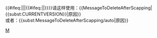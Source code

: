 {{#ifeq:{{CURRENTVERSION}}|{{{1|}}}||{{#ifeq:{{NAMESPACE}}|{{ns:MediaWiki}}|{{ombox|type=serious|image=[[File:Icono aviso borrar.png|40px]]|text={{{2|这是一个在较新版本的[[MediaWiki]]中已经提供了正确内容的页面}}}。在[[MediaWiki]]更新后，应该予以删除。}}[[Category:快速删除候选|M]]}}}}<noinclude>请这样使用：<nowiki>{{MessageToDeleteAfterScapping|{{subst:CURRENTVERSION}}|原因}}</nowiki><br />或者：<nowiki>{{subst:MessageToDeleteAfterScapping/auto|原因}}</nowiki></noinclude>